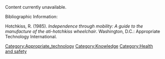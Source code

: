 Content currently unavailable. 

Bibliographic Information:

Hotchkiss, R. (1985). ''Independence through mobility: A guide to the manufacture of the ati-hotchkiss wheelchair''. Washington, D.C.: Appropriate Technology International.

[[Category:Appropriate_technology]]
[[Category:Knowledge]]
[[Category:Health and safety]]